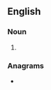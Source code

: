 ==English==

===Noun===
{{head|en|noun form}}

# {{plural of|en|Aventine}}

===Anagrams===
* {{anagrams|en|a=aeeinnstv|Venetians}}